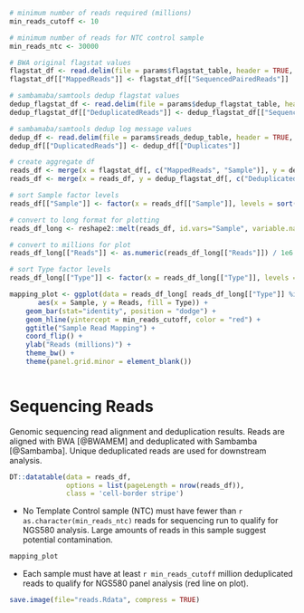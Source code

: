 ```r
# minimum number of reads required (millions)
min_reads_cutoff <- 10

# minimum number of reads for NTC control sample
min_reads_ntc <- 30000

# BWA original flagstat values
flagstat_df <- read.delim(file = params$flagstat_table, header = TRUE, sep = '\t') 
flagstat_df[["MappedReads"]] <- flagstat_df[["SequencedPairedReads"]]

# sambamaba/samtools dedup flagstat values
dedup_flagstat_df <- read.delim(file = params$dedup_flagstat_table, header = TRUE, sep = '\t')
dedup_flagstat_df[["DeduplicatedReads"]] <- dedup_flagstat_df[["SequencedPairedReads"]]

# sambamaba/samtools dedup log message values
dedup_df <- read.delim(file = params$reads_dedup_table, header = TRUE, sep = '\t')
dedup_df[["DuplicatedReads"]] <- dedup_df[["Duplicates"]]

# create aggregate df
reads_df <- merge(x = flagstat_df[, c("MappedReads", "Sample")], y = dedup_df[, c("DuplicatedReads", "Sample")], by = "Sample")
reads_df <- merge(x = reads_df, y = dedup_flagstat_df[, c("DeduplicatedReads", "Sample")], by = "Sample")

# sort Sample factor levels
reads_df[["Sample"]] <- factor(x = reads_df[["Sample"]], levels = sort(unique(as.character(reads_df[["Sample"]]), decreasing = TRUE)))

# convert to long format for plotting
reads_df_long <- reshape2::melt(reads_df, id.vars="Sample", variable.name="Type", value.name="Reads")

# convert to millions for plot
reads_df_long[["Reads"]] <- as.numeric(reads_df_long[["Reads"]]) / 1e6

# sort Type factor levels
reads_df_long[["Type"]] <- factor(x = reads_df_long[["Type"]], levels = sort(unique(as.character(reads_df_long[["Type"]]), decreasing = TRUE)))

mapping_plot <- ggplot(data = reads_df_long[ reads_df_long[["Type"]] %in% c("MappedReads", "DeduplicatedReads") , ], 
       aes(x = Sample, y = Reads, fill = Type)) + 
    geom_bar(stat="identity", position = "dodge") +
    geom_hline(yintercept = min_reads_cutoff, color = "red") +
    ggtitle("Sample Read Mapping") +
    coord_flip() +
    ylab("Reads (millions)") +
    theme_bw() +
    theme(panel.grid.minor = element_blank())
    
```

# Sequencing Reads

Genomic sequencing read alignment and deduplication results. Reads are aligned with BWA [@BWAMEM] and deduplicated with Sambamba [@Sambamba]. Unique deduplicated reads are used for downstream analysis.

```r
DT::datatable(data = reads_df,
              options = list(pageLength = nrow(reads_df)),
              class = 'cell-border stripe')
```

- No Template Control sample (NTC) must have fewer than `r as.character(min_reads_ntc)` reads for sequencing run to qualify for NGS580 analysis. Large amounts of reads in this sample suggest potential contamination. 

```r
mapping_plot
```

- Each sample must have at least `r min_reads_cutoff` million deduplicated reads to qualify for NGS580 panel analysis (red line on plot).

```r
save.image(file="reads.Rdata", compress = TRUE)
```
